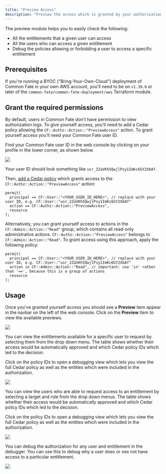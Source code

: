 ```yaml
---
title: "Preview Access"
description: "Preview the access which is granted by your authorization policies."
---
```


The preview module helps you to easily check the following:

- All the entitlements that a given user can access
- All the users who can access a given entitlement
- Debug the policies allowing or forbidding a user to access a specific entitlement

## Prerequisites

If you're running a BYOC ("Bring-Your-Own-Cloud") deployment of Common Fate in your own AWS account, you'll need to be on `v1.39.0` or later of the `common-fate/common-fate-deployment/aws` Terraform module.

## Grant the required permissions

By default, users in Common Fate don't have permission to view authorization logs. To give yourself access, you'll need to add a Cedar policy allowing the `CF::Authz::Action::"PreviewAccess"` action. To grant yourself access you'll need your Common Fate user ID.

Find your Common Fate user ID in the web console by clicking on your profile in the lower corner, as shown below.

<img src="/images/cf-find-user-id.png" />

Your user ID should look something like `usr_2ZaVKh5QwjlPsy1ImKc6GY2XbAf`.

Then, [add a Cedar policy](/authz/introduction#deploying-authorization-policies-to-terraform) which grants access to the `CF::Authz::Action::"PreviewAccess"` action:

```cedar
permit(
  principal == CF::User::"<YOUR_USER_ID_HERE>", // replace with your user ID, e.g. CF::User::"usr_2ZaVKh5QwjlPsy1ImKc6GY2XbAf"
  action == CF::Authz::Action::"PreviewAccess",
  resource
);
```

Alternatively, you can grant yourself access to actions in the `CF::Admin::Action::"Read"` group, which contains all read-only administrative actions. `CF::Authz::Action::"PreviewAccess"` belongs to `CF::Admin::Action::"Read"`. To grant access using this approach, apply the following policy:

```cedar
permit(
  principal == CF::User::"<YOUR_USER_ID_HERE>", // replace with your user ID, e.g. CF::User::"usr_2ZaVKh5QwjlPsy1ImKc6GY2XbAf"
  action in CF::Admin::Action::"Read", // important: use 'in' rather than '==', because this is a group of actions
  resource
);
```

## Usage

Once you've granted yourself access you should see a **Preview** item appear in the navbar on the left of the web console. Click on the **Preview** item to view the available previews.

<img src="/images/preview/index.png" />

You can view the entitlements available for a specific user to request by selecting them from the drop down menu.
The table shows whether their access would be automatically approved and which Cedar policy IDs which led to the decision.

Click on the policy IDs to open a debugging view which lets you view the full Cedar policy as well as the entities which were included in the authorization.

<img src="/images/preview/user.png" />

You can view the users who are able to request access to an entitlement by selecting a target and role from the drop down menus.
The table shows whether their access would be automatically approved and which Cedar policy IDs which led to the decision.

Click on the policy IDs to open a debugging view which lets you view the full Cedar policy as well as the entities which were included in the authorization.

<img src="/images/preview/entitlement.png" />

You can debug the authorization for any user and entitlement in the debugger. You can use this to debug why a user does or oes not have access to a particular entitlement.

<img src="/images/preview/debug.png" />

